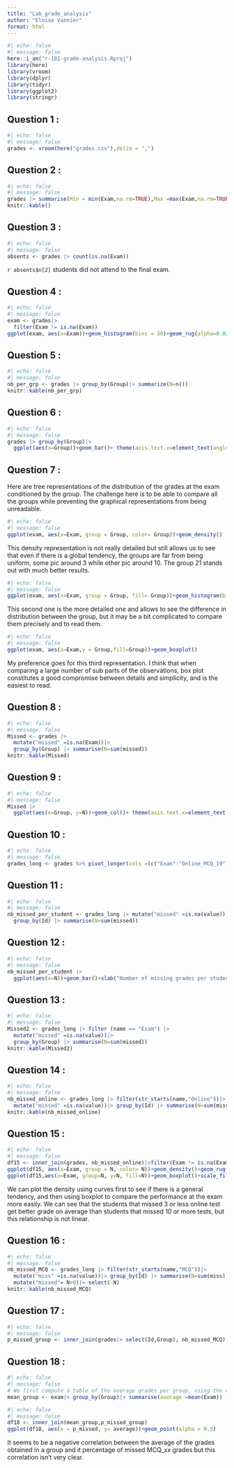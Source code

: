 ```yaml
---
title: "Lab_grade_analysis"
author: "Eloise Vannier"
format: html
---
```

```r
#| echo: false
#| message: false
here::i_am("r-101-grade-analysis.Rproj")
library(here)
library(vroom)
library(dplyr)
library(tidyr)
library(ggplot2)
library(stringr)
```

## Question 1 :

```r
#| echo: false
#| message: false
grades <- vroom(here("grades.csv"),delim = ",")
```

## Question 2 :

```r
#| echo: false
#| message: false
grades |> summarise(Min = min(Exam,na.rm=TRUE),Max =max(Exam,na.rm=TRUE),Median =median(Exam,na.rm=TRUE),Mean =mean(Exam,na.rm=TRUE))|>
knitr::kable()
```
## Question 3 :
```r
#| echo: false
#| message: false
absents <- grades |> count(is.na(Exam))
```

`r absents$n[2]` students did not attend to the final exam.

## Question 4 :
```r
#| echo: false
#| message: false
exam <- grades|>
  filter(Exam != is.na(Exam))
ggplot(exam, aes(x=Exam))+geom_histogram(bins = 30)+geom_rug(alpha=0.02)
```
## Question 5 :
```r
#| echo: false
#| message: false
nb_per_grp <- grades |> group_by(Group)|> summarize(N=n()) 
knitr::kable(nb_per_grp)
```

## Question 6 :
```r
#| echo: false
#| message: false
grades |> group_by(Group)|>
  ggplot(aes(x=Group))+geom_bar()+ theme(axis.text.x=element_text(angle = 90, hjust = 0))
```
## Question 7 :
Here are tree representations of the distribution of the grades at the exam conditioned by the group. The challenge here is to be able to compare all the groups while preventing the graphical representations from being unreadable.
```r
#| echo: false
#| message: false
ggplot(exam, aes(x=Exam, group = Group, color= Group))+geom_density()
```
This density representation is not really detailed but still allows us to see that even if there is a global tendency, the groups are far from being uniform, some pic around 3 while other pic around 10. The group 21 stands out with much better results.
```r
#| echo: false
#| message: false
ggplot(exam, aes(x=Exam, group = Group, fill= Group))+geom_histogram(bins=50)+facet_wrap(~Group)
```
This second one is the more detailed one and allows to see the difference in distribution between the group, but it may be a bit complicated to compare them precisely and to read them.

```r
#| echo: false
#| message: false
ggplot(exam, aes(x=Exam,y = Group,fill=Group))+geom_boxplot()
```
My preference goes for this third representation. I think that when comparing a large number of sub parts of the observations, box plot constitutes a good compromise between details and simplicity, and is the easiest to read.

## Question 8 :
```r
#| echo: false
#| message: false
Missed <- grades |> 
  mutate("missed" =is.na(Exam))|>
  group_by(Group) |> summarise(N=sum(missed))
knitr::kable(Missed)
```

## Question 9 :
```r
#| echo: false
#| message: false
Missed |>
  ggplot(aes(x=Group, y=N))+geom_col()+ theme(axis.text.x=element_text(angle = 90, hjust = 0))
```

## Question 10 :
```r
#| echo: false
#| message: false
grades_long <- grades %>% pivot_longer(cols =(c("Exam":"Online_MCQ_19")))
```

## Question 11 :
```r
#| echo: false
#| message: false
nb_missed_per_student <- grades_long |> mutate("missed" =is.na(value))|>
  group_by(Id) |> summarise(N=sum(missed))
```

## Question 12 :

```r
#| echo: false
#| message: false
nb_missed_per_student |>
  ggplot(aes(x=N))+geom_bar()+xlab("Number of missing grades per student")+ylab("Number of students")
```
## Question 13 :

```r
#| echo: false
#| message: false
Missed2 <- grades_long |> filter (name == "Exam") |>
  mutate("missed" =is.na(value))|>
  group_by(Group) |> summarise(N=sum(missed))
knitr::kable(Missed2)
```

## Question 14 :

```r
#| echo: false
#| message: false
nb_missed_online <- grades_long |> filter(str_starts(name,"Online"))|> 
  mutate("missed" =is.na(value))|> group_by(Id) |> summarise(N=sum(missed))
knitr::kable(nb_missed_online)
```

## Question 15 :

```r
#| echo: false
#| message: false
df15 <- inner_join(grades, nb_missed_online)|>filter(Exam != is.na(Exam))
ggplot(df15, aes(x=Exam, group = N, color= N))+geom_density()+geom_rug(alpha=0.1)+scale_color_viridis_c()
ggplot(df15,aes(x=Exam, group=N, y=N, fill=N))+geom_boxplot()+scale_fill_viridis_c()
```
We can plot the density using curves first to see if there is a general tendency, and then using boxplot to compare the performance at the exam more easily. We can see that the students that missed 3 or less online test get better grade on average than students that missed 10 or more tests, but this relationship is not linear.

## Question 16 :
```r
#| echo: false
#| message: false
nb_missed_MCQ <- grades_long |> filter(str_starts(name,"MCQ"))|> 
  mutate("miss" =is.na(value))|> group_by(Id) |> summarise(N=sum(miss))|>
  mutate("missed"= N>0)|> select(-N)
knitr::kable(nb_missed_MCQ)
```

## Question 17 :
```r
#| echo: false
#| message: false
p_missed_group <- inner_join(grades|> select(Id,Group), nb_missed_MCQ)|> group_by(Group)|> summarise(p_missed =(sum(missed)/n()*100))
```

## Question 18 :
```r
#| echo: false
#| message: false
# We first compute a table of the average grades per group, using the dataframe that exclude missing variables.
mean_group <- exam|> group_by(Group)|> summarise(average =mean(Exam))
```

```r
#| echo: false
#| message: false
df18 <- inner_join(mean_group,p_missed_group)
ggplot(df18, aes(x = p_missed, y= average))+geom_point(alpha = 0.5)
```

It seems to be a negative correlation between the average of the grades obtained in a group and it percentage of missed MCQ_xx grades but this correlation isn't very clear.
